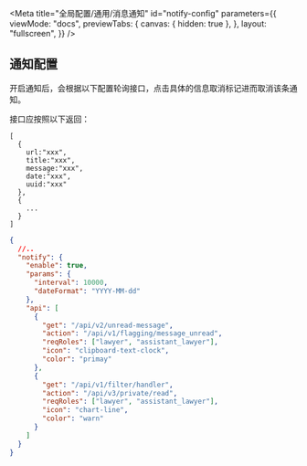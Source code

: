 
<Meta
  title="全局配置/通用/消息通知"
  id="notify-config"
  parameters={{
    viewMode: "docs",
    previewTabs: {
      canvas: { hidden: true },
    },
    layout: "fullscreen",
  }}
/>

## 通知配置

开启通知后，会根据以下配置轮询接口，点击具体的信息取消标记进而取消该条通知。

<Story id="notify--default" />

接口应按照以下返回：

```
[
  {
    url:"xxx",
    title:"xxx",
    message:"xxx",
    date:"xxx",
    uuid:"xxx"
  },
  {
    ...
  }
]
```

```json
{
  //..
  "notify": {
    "enable": true,
    "params": {
      "interval": 10000,
      "dateFormat": "YYYY-MM-dd"
    },
    "api": [
      {
        "get": "/api/v2/unread-message",
        "action": "/api/v1/flagging/message_unread",
        "reqRoles": ["lawyer", "assistant_lawyer"],
        "icon": "clipboard-text-clock",
        "color": "primay"
      },
      {
        "get": "/api/v1/filter/handler",
        "action": "/api/v3/private/read",
        "reqRoles": ["lawyer", "assistant_lawyer"],
        "icon": "chart-line",
        "color": "warn"
      }
    ]
  }
}
```
